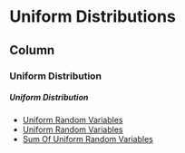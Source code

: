 Uniform Distributions {data-navmenu="Continuous Distributions"}
=====================================

Column {.tabset}
-------------------------------------------------





### Uniform Distribution

<h5>Uniform Distribution</h5>

* <a href= "https://www.youtube.com/watch?v=lxQEM8J8VrU">Uniform Random Variables</a>
* <a href = "https://youtu.be/093X1SWd1cg/">Uniform Random Variables</a>
* <a href = "https://youtu.be/OBIUmaHGgfA/"> Sum Of Uniform Random Variables </a>


